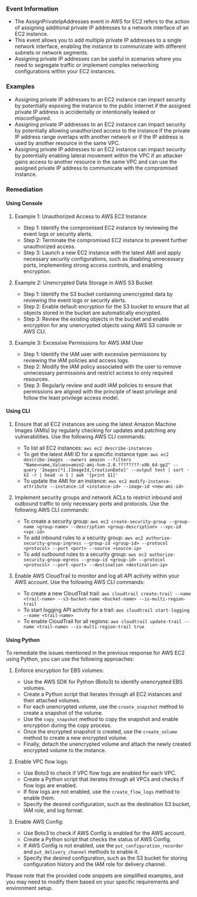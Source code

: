 
### Event Information

- The AssignPrivateIpAddresses event in AWS for EC2 refers to the action of assigning additional private IP addresses to a network interface of an EC2 instance.
- This event allows you to add multiple private IP addresses to a single network interface, enabling the instance to communicate with different subnets or network segments.
- Assigning private IP addresses can be useful in scenarios where you need to segregate traffic or implement complex networking configurations within your EC2 instances.


### Examples

- Assigning private IP addresses to an EC2 instance can impact security by potentially exposing the instance to the public internet if the assigned private IP address is accidentally or intentionally leaked or misconfigured.
- Assigning private IP addresses to an EC2 instance can impact security by potentially allowing unauthorized access to the instance if the private IP address range overlaps with another network or if the IP address is used by another resource in the same VPC.
- Assigning private IP addresses to an EC2 instance can impact security by potentially enabling lateral movement within the VPC if an attacker gains access to another resource in the same VPC and can use the assigned private IP address to communicate with the compromised instance.

### Remediation

#### Using Console

1. Example 1: Unauthorized Access to AWS EC2 Instance
   - Step 1: Identify the compromised EC2 instance by reviewing the event logs or security alerts.
   - Step 2: Terminate the compromised EC2 instance to prevent further unauthorized access.
   - Step 3: Launch a new EC2 instance with the latest AMI and apply necessary security configurations, such as disabling unnecessary ports, implementing strong access controls, and enabling encryption.

2. Example 2: Unencrypted Data Storage in AWS S3 Bucket
   - Step 1: Identify the S3 bucket containing unencrypted data by reviewing the event logs or security alerts.
   - Step 2: Enable default encryption for the S3 bucket to ensure that all objects stored in the bucket are automatically encrypted.
   - Step 3: Review the existing objects in the bucket and enable encryption for any unencrypted objects using AWS S3 console or AWS CLI.

3. Example 3: Excessive Permissions for AWS IAM User
   - Step 1: Identify the IAM user with excessive permissions by reviewing the IAM policies and access logs.
   - Step 2: Modify the IAM policy associated with the user to remove unnecessary permissions and restrict access to only required resources.
   - Step 3: Regularly review and audit IAM policies to ensure that permissions are aligned with the principle of least privilege and follow the least privilege access model.

#### Using CLI

1. Ensure that all EC2 instances are using the latest Amazon Machine Images (AMIs) by regularly checking for updates and patching any vulnerabilities. Use the following AWS CLI commands:

   - To list all EC2 instances: `aws ec2 describe-instances`
   - To get the latest AMI ID for a specific instance type: `aws ec2 describe-images --owners amazon --filters "Name=name,Values=amzn2-ami-hvm-2.0.????????-x86_64-gp2" --query 'Images[*].[ImageId,CreationDate]' --output text | sort -k2 -r | head -n 1 | awk '{print $1}'`
   - To update the AMI for an instance: `aws ec2 modify-instance-attribute --instance-id <instance-id> --image-id <new-ami-id>`

2. Implement security groups and network ACLs to restrict inbound and outbound traffic to only necessary ports and protocols. Use the following AWS CLI commands:

   - To create a security group: `aws ec2 create-security-group --group-name <group-name> --description <group-description> --vpc-id <vpc-id>`
   - To add inbound rules to a security group: `aws ec2 authorize-security-group-ingress --group-id <group-id> --protocol <protocol> --port <port> --source <source-ip>`
   - To add outbound rules to a security group: `aws ec2 authorize-security-group-egress --group-id <group-id> --protocol <protocol> --port <port> --destination <destination-ip>`

3. Enable AWS CloudTrail to monitor and log all API activity within your AWS account. Use the following AWS CLI commands:

   - To create a new CloudTrail trail: `aws cloudtrail create-trail --name <trail-name> --s3-bucket-name <bucket-name> --is-multi-region-trail`
   - To start logging API activity for a trail: `aws cloudtrail start-logging --name <trail-name>`
   - To enable CloudTrail for all regions: `aws cloudtrail update-trail --name <trail-name> --is-multi-region-trail true`

#### Using Python

To remediate the issues mentioned in the previous response for AWS EC2 using Python, you can use the following approaches:

1. Enforce encryption for EBS volumes:
   - Use the AWS SDK for Python (Boto3) to identify unencrypted EBS volumes.
   - Create a Python script that iterates through all EC2 instances and their attached volumes.
   - For each unencrypted volume, use the `create_snapshot` method to create a snapshot of the volume.
   - Use the `copy_snapshot` method to copy the snapshot and enable encryption during the copy process.
   - Once the encrypted snapshot is created, use the `create_volume` method to create a new encrypted volume.
   - Finally, detach the unencrypted volume and attach the newly created encrypted volume to the instance.

2. Enable VPC flow logs:
   - Use Boto3 to check if VPC flow logs are enabled for each VPC.
   - Create a Python script that iterates through all VPCs and checks if flow logs are enabled.
   - If flow logs are not enabled, use the `create_flow_logs` method to enable them.
   - Specify the desired configuration, such as the destination S3 bucket, IAM role, and log format.

3. Enable AWS Config:
   - Use Boto3 to check if AWS Config is enabled for the AWS account.
   - Create a Python script that checks the status of AWS Config.
   - If AWS Config is not enabled, use the `put_configuration_recorder` and `put_delivery_channel` methods to enable it.
   - Specify the desired configuration, such as the S3 bucket for storing configuration history and the IAM role for delivery channel.

Please note that the provided code snippets are simplified examples, and you may need to modify them based on your specific requirements and environment setup.

